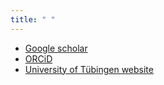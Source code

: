 ```yaml
---
title: " "
---
```



- [Google scholar](https://scholar.google.com/citations?user=zIjPay4AAAAJ&hl=de)
- [ORCiD](https://orcid.org/0000-0002-0339-0695)
- [University of Tübingen website](https://uni-tuebingen.de/en/faculties/faculty-of-economics-and-social-sciences/subjects/department-of-social-sciences/education-sciences-and-psychology/institute/staff/rieger-sven-dr/)